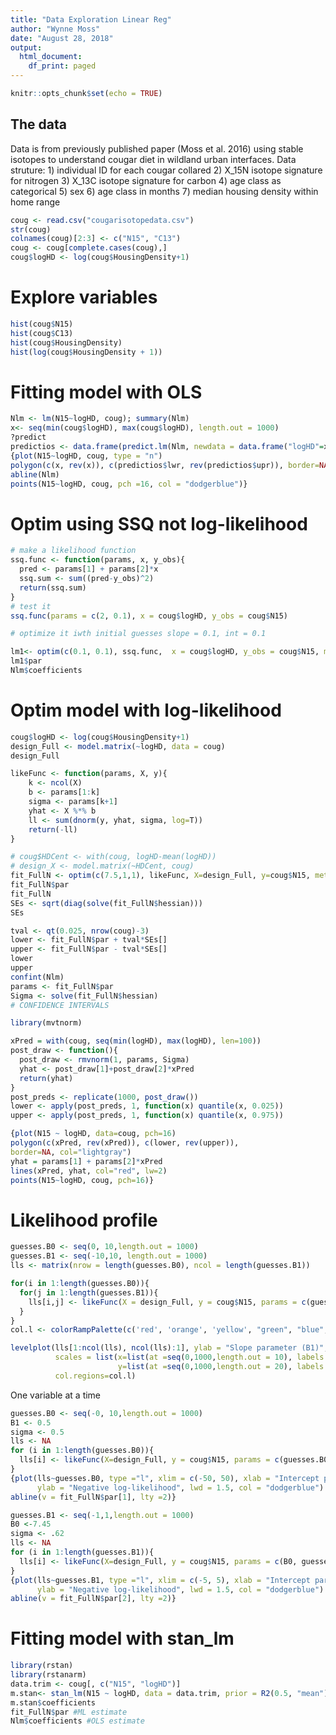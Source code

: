 ```yaml
---
title: "Data Exploration Linear Reg"
author: "Wynne Moss"
date: "August 28, 2018"
output:
  html_document:
    df_print: paged
---
```


```r
knitr::opts_chunk$set(echo = TRUE)
```

## The data

Data is from previously published paper (Moss et al. 2016) using stable isotopes to understand cougar diet in wildland urban interfaces.
Data struture:
1) individual ID for each cougar collared
2) X_15N isotope signature for nitrogen
3) X_13C isotope signature for carbon
4) age class as categorical
5) sex
6) age class in months
7) median housing density within home range

```r
coug <- read.csv("cougarisotopedata.csv")
str(coug)
colnames(coug)[2:3] <- c("N15", "C13")
coug <- coug[complete.cases(coug),]
coug$logHD <- log(coug$HousingDensity+1)
```
# Explore variables
```r
hist(coug$N15)
hist(coug$C13)
hist(coug$HousingDensity)
hist(log(coug$HousingDensity + 1))
```

# Fitting model with OLS

```r
Nlm <- lm(N15~logHD, coug); summary(Nlm)
x<- seq(min(coug$logHD), max(coug$logHD), length.out = 1000)
?predict
predictios <- data.frame(predict.lm(Nlm, newdata = data.frame("logHD"=x), interval = "confidence"))
{plot(N15~logHD, coug, type = "n")
polygon(c(x, rev(x)), c(predictios$lwr, rev(predictios$upr)), border=NA, col="lightgray")
abline(Nlm)
points(N15~logHD, coug, pch =16, col = "dodgerblue")}

```

# Optim using SSQ not log-likelihood
```r
# make a likelihood function
ssq.func <- function(params, x, y_obs){
  pred <- params[1] + params[2]*x
  ssq.sum <- sum((pred-y_obs)^2)
  return(ssq.sum)
}
# test it
ssq.func(params = c(2, 0.1), x = coug$logHD, y_obs = coug$N15)

# optimize it iwth initial guesses slope = 0.1, int = 0.1

lm1<- optim(c(0.1, 0.1), ssq.func,  x = coug$logHD, y_obs = coug$N15, method = "BFGS")
lm1$par
Nlm$coefficients
```

# Optim model with log-likelihood
```r
coug$logHD <- log(coug$HousingDensity+1)
design_Full <- model.matrix(~logHD, data = coug)
design_Full

likeFunc <- function(params, X, y){
    k <- ncol(X)
    b <- params[1:k]
    sigma <- params[k+1]
    yhat <- X %*% b
    ll <- sum(dnorm(y, yhat, sigma, log=T))
    return(-ll)
}

# coug$HDCent <- with(coug, logHD-mean(logHD))
# design_X <- model.matrix(~HDCent, coug)
fit_FullN <- optim(c(7.5,1,1), likeFunc, X=design_Full, y=coug$N15, method = "BFGS", hessian=T)
fit_FullN$par
fit_FullN
SEs <- sqrt(diag(solve(fit_FullN$hessian)))
SEs

tval <- qt(0.025, nrow(coug)-3)
lower <- fit_FullN$par + tval*SEs[]
upper <- fit_FullN$par - tval*SEs[]
lower
upper
confint(Nlm)
params <- fit_FullN$par
Sigma <- solve(fit_FullN$hessian)
# CONFIDENCE INTERVALS

library(mvtnorm)

xPred = with(coug, seq(min(logHD), max(logHD), len=100))
post_draw <- function(){
  post_draw <- rmvnorm(1, params, Sigma)
  yhat <- post_draw[1]+post_draw[2]*xPred
  return(yhat)
}
post_preds <- replicate(1000, post_draw())
lower <- apply(post_preds, 1, function(x) quantile(x, 0.025))
upper <- apply(post_preds, 1, function(x) quantile(x, 0.975))

{plot(N15 ~ logHD, data=coug, pch=16)
polygon(c(xPred, rev(xPred)), c(lower, rev(upper)),
border=NA, col="lightgray")
yhat = params[1] + params[2]*xPred
lines(xPred, yhat, col="red", lw=2)
points(N15~logHD, coug, pch=16)}

```
# Likelihood profile
```r
guesses.B0 <- seq(0, 10,length.out = 1000)
guesses.B1 <- seq(-10,10, length.out = 1000)
lls <- matrix(nrow = length(guesses.B0), ncol = length(guesses.B1))

for(i in 1:length(guesses.B0)){
  for(j in 1:length(guesses.B1)){
    lls[i,j] <- likeFunc(X = design_Full, y = coug$N15, params = c(guesses.B0[i], guesses.B1[j], sigma = 0.5))
  }
}
col.l <- colorRampPalette(c('red', 'orange', 'yellow', "green", "blue", "purple"))(100)

levelplot(lls[1:ncol(lls), ncol(lls):1], ylab = "Slope parameter (B1)", xlab = "Intercept parameter(B0)", 
          scales = list(x=list(at =seq(0,1000,length.out = 10), labels = round(seq(0,10, length.out = 10)),0),
                        y=list(at =seq(0,1000,length.out = 20), labels = round(seq(-10,10, length.out=20)),0)),
          col.regions=col.l)
```

One variable at a time
```r
guesses.B0 <- seq(-0, 10,length.out = 1000)
B1 <- 0.5
sigma <- 0.5
lls <- NA
for (i in 1:length(guesses.B0)){
  lls[i] <- likeFunc(X=design_Full, y = coug$N15, params = c(guesses.B0[i], B1, sigma))
}
{plot(lls~guesses.B0, type ="l", xlim = c(-50, 50), xlab = "Intercept parameter possible values",
      ylab = "Negative log-likelihood", lwd = 1.5, col = "dodgerblue")
abline(v = fit_FullN$par[1], lty =2)}

guesses.B1 <- seq(-1,1,length.out = 1000)
B0 <-7.45
sigma <- .62
lls <- NA
for (i in 1:length(guesses.B1)){
  lls[i] <- likeFunc(X=design_Full, y = coug$N15, params = c(B0, guesses.B1[i], sigma))
}
{plot(lls~guesses.B1, type ="l", xlim = c(-5, 5), xlab = "Intercept parameter possible values",
      ylab = "Negative log-likelihood", lwd = 1.5, col = "dodgerblue")
abline(v = fit_FullN$par[2], lty =2)}

```

# Fitting model with stan_lm
```r
library(rstan)
library(rstanarm)
data.trim <- coug[, c("N15", "logHD")]
m.stan<- stan_lm(N15 ~ logHD, data = data.trim, prior = R2(0.5, "mean"))
m.stan$coefficients
fit_FullN$par #ML estimate
Nlm$coefficients #OLS estimate
```

